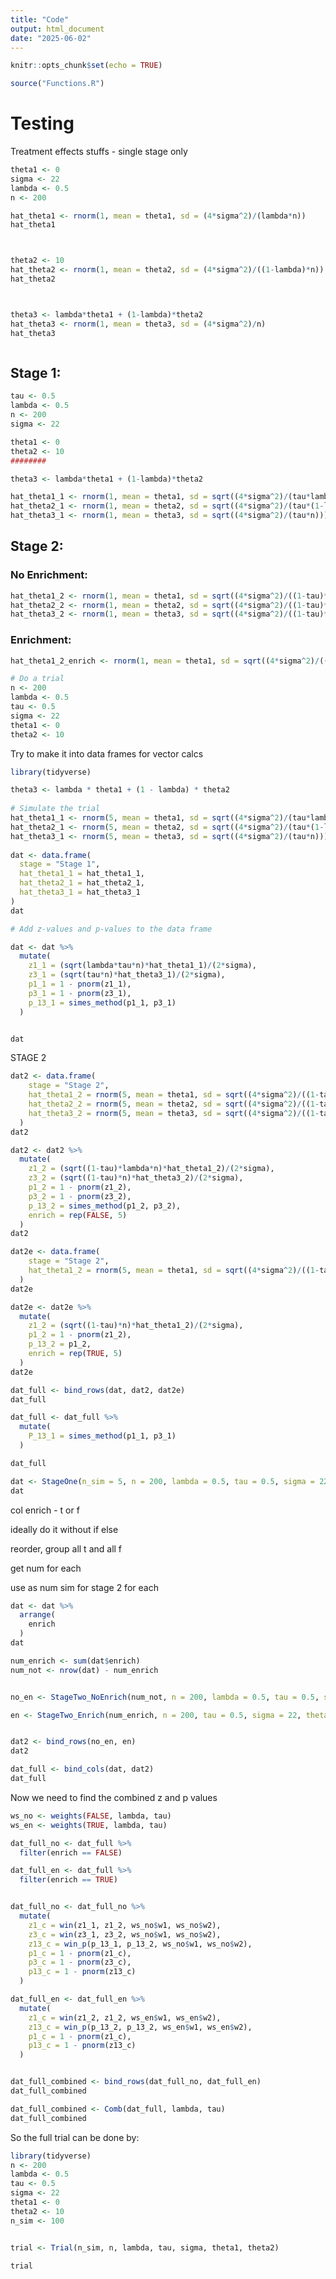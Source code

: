 ```yaml
---
title: "Code"
output: html_document
date: "2025-06-02"
---
```


```r
knitr::opts_chunk$set(echo = TRUE)
```

```r
source("Functions.R")
```


# Testing


Treatment effects stuffs - single stage only

```r
theta1 <- 0
sigma <- 22
lambda <- 0.5
n <- 200

hat_theta1 <- rnorm(1, mean = theta1, sd = (4*sigma^2)/(lambda*n))
hat_theta1



theta2 <- 10
hat_theta2 <- rnorm(1, mean = theta2, sd = (4*sigma^2)/((1-lambda)*n))
hat_theta2



theta3 <- lambda*theta1 + (1-lambda)*theta2
hat_theta3 <- rnorm(1, mean = theta3, sd = (4*sigma^2)/n)
hat_theta3



```

## Stage 1:

```r
tau <- 0.5
lambda <- 0.5
n <- 200
sigma <- 22

theta1 <- 0
theta2 <- 10
########

theta3 <- lambda*theta1 + (1-lambda)*theta2

hat_theta1_1 <- rnorm(1, mean = theta1, sd = sqrt((4*sigma^2)/(tau*lambda*n)))
hat_theta2_1 <- rnorm(1, mean = theta2, sd = sqrt((4*sigma^2)/(tau*(1-lambda)*n)))
hat_theta3_1 <- rnorm(1, mean = theta3, sd = sqrt((4*sigma^2)/(tau*n)))
```



## Stage 2:

### No Enrichment:

```r
hat_theta1_2 <- rnorm(1, mean = theta1, sd = sqrt((4*sigma^2)/((1-tau)*lambda*n)))
hat_theta2_2 <- rnorm(1, mean = theta2, sd = sqrt((4*sigma^2)/((1-tau)*(1-lambda)*n)))
hat_theta3_2 <- rnorm(1, mean = theta3, sd = sqrt((4*sigma^2)/((1-tau)*n)))
```

### Enrichment:

```r
hat_theta1_2_enrich <- rnorm(1, mean = theta1, sd = sqrt((4*sigma^2)/((1-tau)*n)))
```










```r
# Do a trial
n <- 200
lambda <- 0.5
tau <- 0.5
sigma <- 22
theta1 <- 0
theta2 <- 10
```









Try to make it into data frames for vector calcs

```r
library(tidyverse)
```

```r
theta3 <- lambda * theta1 + (1 - lambda) * theta2
  
# Simulate the trial
hat_theta1_1 <- rnorm(5, mean = theta1, sd = sqrt((4*sigma^2)/(tau*lambda*n)))
hat_theta2_1 <- rnorm(5, mean = theta2, sd = sqrt((4*sigma^2)/(tau*(1-lambda)*n)))
hat_theta3_1 <- rnorm(5, mean = theta3, sd = sqrt((4*sigma^2)/(tau*n)))
  
dat <- data.frame(
  stage = "Stage 1",
  hat_theta1_1 = hat_theta1_1,
  hat_theta2_1 = hat_theta2_1,
  hat_theta3_1 = hat_theta3_1
)
dat
```
```r
# Add z-values and p-values to the data frame

dat <- dat %>%
  mutate(
    z1_1 = (sqrt(lambda*tau*n)*hat_theta1_1)/(2*sigma),
    z3_1 = (sqrt(tau*n)*hat_theta3_1)/(2*sigma),
    p1_1 = 1 - pnorm(z1_1),
    p3_1 = 1 - pnorm(z3_1),
    p_13_1 = simes_method(p1_1, p3_1)
  )


dat
```




STAGE 2

```r
dat2 <- data.frame(
    stage = "Stage 2",
    hat_theta1_2 = rnorm(5, mean = theta1, sd = sqrt((4*sigma^2)/((1-tau)*lambda*n))),
    hat_theta2_2 = rnorm(5, mean = theta2, sd = sqrt((4*sigma^2)/((1-tau)*(1-lambda)*n))),
    hat_theta3_2 = rnorm(5, mean = theta3, sd = sqrt((4*sigma^2)/((1-tau)*n)))
  )
dat2
```
```r
dat2 <- dat2 %>%
  mutate(
    z1_2 = (sqrt((1-tau)*lambda*n)*hat_theta1_2)/(2*sigma),
    z3_2 = (sqrt((1-tau)*n)*hat_theta3_2)/(2*sigma),
    p1_2 = 1 - pnorm(z1_2),
    p3_2 = 1 - pnorm(z3_2),
    p_13_2 = simes_method(p1_2, p3_2),
    enrich = rep(FALSE, 5)
  )
dat2
```

```r
dat2e <- data.frame(
    stage = "Stage 2",
    hat_theta1_2 = rnorm(5, mean = theta1, sd = sqrt((4*sigma^2)/((1-tau)*n)))
  )
dat2e
```
```r
dat2e <- dat2e %>%
  mutate(
    z1_2 = (sqrt((1-tau)*n)*hat_theta1_2)/(2*sigma),
    p1_2 = 1 - pnorm(z1_2),
    p_13_2 = p1_2,
    enrich = rep(TRUE, 5)
  )
dat2e
```



```r
dat_full <- bind_rows(dat, dat2, dat2e)
dat_full
```

```r
dat_full <- dat_full %>%
  mutate(
    P_13_1 = simes_method(p1_1, p3_1)
  )

dat_full
```





```r
dat <- StageOne(n_sim = 5, n = 200, lambda = 0.5, tau = 0.5, sigma = 22, theta1 = 0, theta2 = 10)
dat
```



col enrich - t or f

ideally do it without if else

reorder, group all t and all f

get num for each

use as num sim for stage 2 for each



```r
dat <- dat %>%
  arrange(
    enrich
  )
dat
```

```r
num_enrich <- sum(dat$enrich)
num_not <- nrow(dat) - num_enrich


no_en <- StageTwo_NoEnrich(num_not, n = 200, lambda = 0.5, tau = 0.5, sigma = 22, theta1 = 0, theta2 = 10)

en <- StageTwo_Enrich(num_enrich, n = 200, tau = 0.5, sigma = 22, theta1 = 0)


dat2 <- bind_rows(no_en, en)
dat2
```
```r
dat_full <- bind_cols(dat, dat2)
dat_full
```

Now we need to find the combined z and p values

```r
ws_no <- weights(FALSE, lambda, tau)
ws_en <- weights(TRUE, lambda, tau)

dat_full_no <- dat_full %>%
  filter(enrich == FALSE)

dat_full_en <- dat_full %>%
  filter(enrich == TRUE)


dat_full_no <- dat_full_no %>%
  mutate(
    z1_c = win(z1_1, z1_2, ws_no$w1, ws_no$w2),
    z3_c = win(z3_1, z3_2, ws_no$w1, ws_no$w2),
    z13_c = win_p(p_13_1, p_13_2, ws_no$w1, ws_no$w2),
    p1_c = 1 - pnorm(z1_c),
    p3_c = 1 - pnorm(z3_c),
    p13_c = 1 - pnorm(z13_c)
  )

dat_full_en <- dat_full_en %>%
  mutate(
    z1_c = win(z1_2, z1_2, ws_en$w1, ws_en$w2),
    z13_c = win_p(p_13_2, p_13_2, ws_en$w1, ws_en$w2),
    p1_c = 1 - pnorm(z1_c),
    p13_c = 1 - pnorm(z13_c)
  )


dat_full_combined <- bind_rows(dat_full_no, dat_full_en)
dat_full_combined
```


```r
dat_full_combined <- Comb(dat_full, lambda, tau)
dat_full_combined
```



So the full trial can be done by:
```r
library(tidyverse)
n <- 200
lambda <- 0.5
tau <- 0.5
sigma <- 22
theta1 <- 0
theta2 <- 10
n_sim <- 100


trial <- Trial(n_sim, n, lambda, tau, sigma, theta1, theta2)

trial
```



